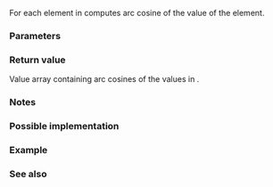 {{cpp/title|acos{{small|(std::valarray)}}}}
{{cpp/numeric/valarray/navbar}}
{{ddcl|header=valarray|1=
template&lt; class T &gt;
valarray&lt;T&gt; acos( const valarray&lt;T&gt;&amp; va );
}}

For each element in {{c|va}} computes arc cosine of the value of the element.

===Parameters===
{{par begin}}
{{par|va|value array to apply the operation to}}
{{par end}}

===Return value===
Value array containing arc cosines of the values in {{c|va}}.

===Notes===
{{cpp/numeric/valarray/notes unq|acos}}

{{cpp/numeric/valarray/notes ret|acos}}

===Possible implementation===
{{cpp/numeric/valarray/impl|acos}}

===Example===
{{example
|code=
#include &lt;cmath&gt;
#include &lt;iostream&gt;
#include &lt;numbers&gt;
#include &lt;valarray&gt;

int main()
{
    // take common x-values from unit circle
    const double s32 = std::sqrt(3.0) / 2.0;
    const double s22 = std::sqrt(2.0) / 2.0;
    std::valarray&lt;double&gt; v1 = {-1.0, -s32, -s22, -0.5, 0.0, 0.5, s22, s32, 1.0};
    std::valarray&lt;double&gt; v2 = std::acos(v1) * 180.0 / std::numbers::pi;

    for (double n : v2)
        std::cout &lt;&lt; n &lt;&lt; "° ";
    std::cout &lt;&lt; '\n';
}
|output=180° 150° 135° 120° 90° 60° 45° 30° 0°
}}

===See also===
{{dsc begin}}
{{dsc inc|cpp/numeric/valarray/dsc asin}}
{{dsc inc|cpp/numeric/valarray/dsc atan}}
{{dsc inc|cpp/numeric/valarray/dsc atan2}}
{{dsc inc|cpp/numeric/valarray/dsc cos}}
{{dsc inc|cpp/numeric/math/dsc acos}}
{{dsc inc|cpp/numeric/complex/dsc acos}}
{{dsc end}}

{{langlinks|de|es|fr|it|ja|pt|ru|zh}}